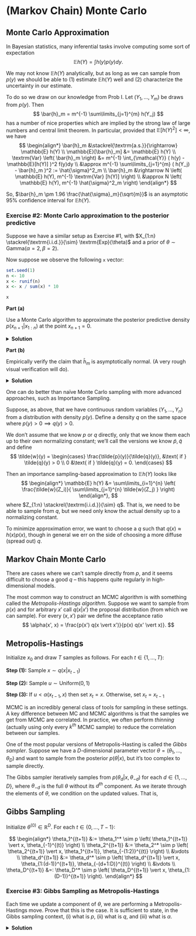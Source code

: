 # (Markov Chain) Monte Carlo

## Monte Carlo Approximation

In Bayesian statistics, many inferential tasks involve 
computing some sort of expectation 
$$
\mathbb{E} h(Y)
=
\int h(y) p(y) dy.
$$

We may not know $\mathbb{E} h(Y)$ analytically, but as long as we 
can sample from $p(y)$ we should be able to (1) estimate $\mathbb{E} h(Y)$ well and (2) characterize the uncertainty in our estimate.

To do so we draw on our knowledge from Prob I.
Let $(Y_1, \dots, Y_m)$ be draws from $p(y).$ Then 
$$
\bar{h}_m
=
m^{-1} \sum\limits_{j=1}^{m} h(Y_j)
$$
has a number of nice properties which are implied by the strong law of large numbers and central limit theorem. In particular, provided that $\mathbb{E} \left[ h(Y)^2 \right] < \infty$, we have
$$
\begin{align*}
    \bar{h}_m &\stackrel{\textrm{a.s.}}{\rightarrow} \mathbb{E} h(Y) \\
    \mathbb{E}[\bar{h}_m] &= \mathbb{E} h(Y) \\
    \textrm{Var} \left( \bar{h}_m \right) &= m^{-1} \int_{\mathcal{Y}} ( h(y) - \mathbb{E}[h(Y)] )^2 f(y)dy \\
        &\approx m^{-1} \sum\limits_{j=1}^{m} ( h(Y_j) - \bar{h}_m )^2 := \hat{\sigma}^2_m \\
    \bar{h}_m &\rightarrow N \left( \mathbb{E} h(Y), m^{-1} \textrm{Var} [h(Y)] \right) \\
    &\approx N \left( \mathbb{E} h(Y), m^{-1} \hat{\sigma}^2_m \right)
\end{align*}
$$

So, $\bar{h}_m \pm 1.96 \frac{\hat{\sigma}_m}{\sqrt{m}}$ is 
an asymptotic 95% confidence interval for $\mathbb{E} h(Y)$. 

### Exercise #2: Monte Carlo approximation to the posterior predictive

Suppose we have a similar setup as Exercise #1, 
with $X_{1:n} \stackrel{\textrm{i.i.d.}}{\sim} \textrm{Exp}(\theta)$
and a prior of $\theta \sim \textrm{Gamma}(\alpha = 2, \beta = 2)$.

Now suppose we observe the following `x` vector:

```r
set.seed(1)
n <- 10
x <- runif(n)
x <- x / sum(x) * 10

x
```

**Part (a)**

Use a Monte Carlo algorithm to approximate the posterior predictive 
density $p(x_{n+1} \vert x_{1:n})$ at the point $x_{n+1} = 0$.

<details>
<summary style="font-weight: bold; cursor: pointer;">Solution</summary>

<br>

Recall from Exercise #1 that the Gamma is a conjugate prior for the Exponential$(\theta)$ 
data model, so we know that the posterior on $\theta$ is Gamma$(\alpha', \beta')$,
where $\alpha' = \alpha + n$ and $\beta' = \beta + \sum\limits_{i=1}^{n} x_i$.
From here, we can implement our Monte Carlo algorithm, repeatedly sampling $\theta$
from the Gamma$(\alpha', \beta')$ posterior and evaluating the exponential density at 0 for each posterior $\theta$ value.

```r
# set up parameters
n <- length(x)
alpha <- 2
beta <- 2

# use conjugacy (Exercise 1) to get alpha', beta' analytically
alpha_p <- alpha + n
beta_p <- beta + sum(x)

# repeatedly sample from posterior, then evaluate posterior predictive density at 0
n_draws <- 10^3
pp_draws <- rep(0, n_draws)
for (i in 1:n_draws) {
    # draw from posterior on theta
    posterior_theta <- rgamma(1, shape = alpha_p, rate = beta_p)

    # evaluate density at x = 0 given posterior theta
    pp_draws[i] <- dexp(0, rate = posterior_theta)
}

# plot histogram of posterior predictive
ggplot(data.frame(pp_draws), aes(x = pp_draws)) +
  geom_histogram(fill = "steelblue", color = "white", bins = 100) +
  labs(
    title = "Monte Carlo draws",
    x = "density",
    y = "frequency"
  ) +
  theme_minimal()

# get approximate posterior predictive at 0
a <- mean(pp_draws)
glue("Monte Carlo approximation: {a}")
```

</details>

**Part (b)**

Empirically verify the claim that $\bar{h}_m$ is asymptotically normal.
(A very rough visual verification will do).

<details>
<summary style="font-weight: bold; cursor: pointer;">Solution</summary>

<br>

We run the same procedure as in part (a), but over a large number of repeated simulations.

```r
n_sims <- 10^4
ests <- rep(0, n_sims)
for (j in 1:n_sims) {
    pp_draws <- rep(0, n_draws)
    for (i in 1:n_draws) {
        # draw from posterior on theta
        posterior_theta <- rgamma(1, shape = alpha_p, rate = beta_p)

        # evaluate density at x = 0 given posterior theta
        pp_draws[i] <- dexp(0, rate = posterior_theta)
    }
    ests[j] <- mean(pp_draws)
}
ggplot(data.frame(ests), aes(x = ests)) +
  geom_histogram(fill = "steelblue", color = "white", bins = 100) +
  labs(
    title = expression("Asymptotic distribution of" ~ bar(h)[m]),
    x = expression(bar(h)[m]),
    y = "frequency"
  ) +
  theme_minimal()
```

</details>

One can do better than naïve Monte Carlo sampling with more advanced approaches,
such as Importance Sampling.

Suppose, as above, that we have continuous random variables 
$(Y_1, \dots, Y_n)$ from a distribution with density $p(y)$.
Define a density $q$ on the same space where $p(y) > 0 \implies q(y) > 0$.

We don't assume that we know $p$ or $q$ directly, only that we know them each up to their own normalizing constant; we'll call the versions we know 
$\tilde{p}, \tilde{q}$ and define 
$$
\tilde{w}(y)
=
\begin{cases}
    \frac{\tilde{p}(y)}{\tilde{q}(y)}, &\text{ if } \tilde{q}(y) > 0 \\
    0 &\text{ if } \tilde{q}(y) = 0.
\end{cases}
$$

Then an importance sampling-based approximation to $\mathbb{E} h(Y)$ looks like
$$
\begin{align*}
    \mathbb{E} h(Y)
        &= \sum\limits_{i=1}^{n} \left( \frac{\tilde{w}(Z_i)}{ \sum\limits_{j=1}^{n} \tilde{w}(Z_j) } \right)
\end{align*},
$$
where $Z_{1:n} \stackrel{\textrm{i.i.d.}}{\sim} q$.
That is, we need to be able to sample from $q$, but we need only know the actual density up to a normalizing constant.

To minimize approximation error, we want to choose a $q$ such that $q(x) \approx h(x) p (x)$, though in general we err on the side of choosing a more diffuse (spread out) $q$.

## Markov Chain Monte Carlo

There are cases where we can't sample directly from $p$, and 
it seems difficult to choose a good $q$ -- this happens quite regularly in 
high-dimensional models.

The most common way to construct an MCMC algorithm is with something called the *Metropolis-Hastings algorithm*. Suppose we want to sample from $p(x)$ and for arbitrary $x'$ call $q(x \vert x')$ the proposal distribution (from which we can sample). For every $(x,x')$ pair we define the acceptance ratio
$$
\alpha(x', x)
=
\frac{p(x') q(x \vert x')}{p(x) q(x' \vert x)}.
$$

::: {.callout-note icon=false}
## Metropolis-Hastings

Initialize $x_0$ and draw $T$ samples as follows. 
For each $t \in \{1,\dots,T\}$:

**Step (1):** Sample $x \sim q(x \vert x_{t-1})$

**Step (2):** Sample $u \sim \textrm{Uniform}(0,1)$

**Step (3):** If $u < \alpha(x_{t-1}, x)$ then set $x_t = x$. Otherwise, set $x_t = x_{t-1}$
:::

MCMC is an incredibly general class of tools for sampling in these settings. A key difference between MC and MCMC algorithms is that the samples we get from MCMC are correlated. In practice, we often perform *thinning* (actually using only every $k^{th}$ MCMC sample) to reduce the correlation between our samples.

One of the most popular versions of Metropolis-Hasting is called the *Gibbs sampler*.
Suppose we have a $D$-dimensional parameter vector $\theta = (\theta_1, \dots, \theta_D)$ and want to sample from the posterior $p(\theta \vert x)$, but it's too complex to sample directly.

The Gibbs sampler iteratively samples from $p(\theta_d \vert x, \theta_{-d})$
for each $d \in \{1,\dots,D\}$, where $\theta_{-d}$ is the full $\theta$ 
without its $d^{th}$ component. As we iterate through the elements of $\theta$,
we condition on the updated values. That is, 

::: {.callout-note icon=false}
## Gibbs Sampling

Initialize $\theta^{(0)} \in \mathbb{R}^D$.
For each $t \in \{0,\dots,T-1\}$:

$$
\begin{align*}
    \theta_1^{(t+1)} 
        &:= \theta_1^* \sim p \left( \theta_1^{(t+1)} \vert x, \theta_{-1}^{(t)} \right) \\
    \theta_2^{(t+1)} 
        &:= \theta_2^* \sim p \left( \theta_2^{(t+1)} \vert x, \theta_1^{(t+1)}, \theta_{-(1:2)}^{(t)} \right) \\
        &\vdots \\
    \theta_d^{(t+1)}
        &:= \theta_d^* \sim p \left( \theta_d^{(t+1)} \vert x, \theta_{1:(d-1)}^{(t+1)}, \theta_{-(d+1:D)}^{(t)} \right) \\
        &\vdots \\
    \theta_D^{(t+1)}
        &=: \theta_D^* \sim p \left( \theta_D^{(t+1)} \vert x, \theta_{1:(D-1)}^{(t+1)} \right).
\end{align*}
$$
:::

### Exercise #3: Gibbs Sampling as Metropolis-Hastings

Each time we update a component of $\theta$, we are performing 
a Metropolis-Hastings move. Prove that this is the case.
It is sufficient to state, in the Gibbs sampling context, (i) what is $p$, (ii) what is $q$, and (iii) what is $\alpha$.

<details>
<summary style="font-weight: bold; cursor: pointer;">Solution</summary>

<br>

::: {.callout-note icon=false}
This solution comes almost verbatim from Gregory Gundersen's blog, which I highly recommend in general for anyone looking to learn more about fundamentals of Bayesian statistics. [@gundersen2020MH]
:::


In this case our target distribution $p$ is the full posterior 
$p(\theta \vert x)$ and, at any given step, our proposal $q$ is of the form $p \left( \theta_d^{(t+1)} \vert x, \theta_{1:(d-1)}^{(t+1)}, \theta_{-(d+1:D)}^{(t)} \right)$. 
When manipulating $p,q$ below, we will elide the superscript notation tracking the exact
iteration of the algorithm.

It will be important for us to note that 
$$
p(\theta \vert x)
=
p( \theta_d, \theta_{-d} \vert x )
=
p(\theta_d \vert x, \theta_{-d}) p(\theta_{-d} \vert x).
$$

In general, we know that 
$\alpha(\theta^*, \theta)=\frac{p(\theta) q(\theta^* \vert \theta)}{p(\theta^*) q(\theta \vert \theta^*)}$, where $p,q$ are the target and proposal described above. 
In our Gibbs sampling context, this becomes
$$
\begin{align*}
    \alpha(\theta^*, \theta)
        &=\frac{p(\theta^* \vert x) p(\theta_d \vert x,\theta_{-d})}
               {p(\theta \vert x) p(\theta^*_d \vert x,\theta^*_{-d})} \\
        &= \frac{
    \textcolor{blue}{p(\theta_d^\star \vert x, \theta^\star_{-d})}
    \textcolor{red}{p(\theta_{-d}^\star \vert x)}
    \textcolor{olive}{p(\theta_d \vert x, \theta_{-d})}
}{
    \textcolor{olive}{p(\theta_d \vert x, \theta_{-d})}
    \textcolor{red}{p(\theta_{-d} \vert x)}
    \textcolor{blue}{p(\theta_d^\star \vert x, \theta^\star_{-d})}
} \\
    &= 1.
\end{align*}
$$

So we have $\alpha(\theta^*, \theta) = 1$. In other words, Gibbs sampling uses 
Metropolis-Hastings moves where the acceptance probability is 1.

</details>




